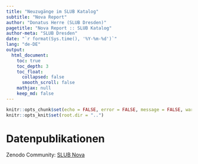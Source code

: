 ```yaml
---
title: "Neuzugänge im SLUB Katalog"
subtitle: "Nova Report"
author: "Donatus Herre (SLUB Dresden)"
pagetitle: "Nova Report :: SLUB Katalog"
author-meta: "SLUB Dresden"
date: "`r format(Sys.time(), '%Y-%m-%d')`"
lang: "de-DE"
output:
  html_document:
    toc: true
    toc_depth: 3
    toc_float:
      collapsed: false
      smooth_scroll: false
    mathjax: null
    keep_md: false
---
```


```r
knitr::opts_chunk$set(echo = FALSE, error = FALSE, message = FALSE, warning = FALSE)
knitr::opts_knit$set(root.dir = "..")
```

# Datenpublikationen

Zenodo Community: [SLUB Nova](https://zenodo.org/communities/slub-nova/)

